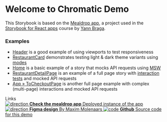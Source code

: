 
<Meta title="Getting Started/Introduction" />

<style>
  {`
  .subheading {
    --mediumdark: '#999999';
    font-weight: 900;
    font-size: 13px;
    color: #999;
    letter-spacing: 6px;
    line-height: 24px;
    text-transform: uppercase;
    margin-bottom: 12px;
    margin-top: 40px;
  }

  .link-list {
    display: grid;
    grid-template-columns: 1fr;
    grid-template-rows: 1fr;
    row-gap: 10px;
  }

  // @media (min-width: 620px) {
  //   .link-list {
  //     row-gap: 20px;
  //     column-gap: 20px;
  //     grid-template-columns: 1fr 1fr;
  //   }
  // }

  // @media all and (-ms-high-contrast:none) {
  // .link-list {
  //     display: -ms-grid;
  //     -ms-grid-columns: 1fr 1fr;
  //     -ms-grid-rows: 1fr 1fr;
  //   }
  // }

  .link-item {
    padding: 20px;
    border: 1px solid #00000010;
    border-radius: 5px;
    transition: background 150ms ease-out, border 150ms ease-out, transform 150ms ease-out;
    color: #333333;
    display: flex;
    align-items: flex-start;
  }

  .link-item--title-only {
    align-items: center;
  }

  .link-item:hover {
    border-color: #1EA7FD50;
    transform: translate3d(0, -3px, 0);
    box-shadow: rgba(0, 0, 0, 0.08) 0 3px 10px 0;
  }

  .link-item:active {
    border-color: #1EA7FD;
    transform: translate3d(0, 0, 0);
  }

  .link-item strong {
    font-weight: 700;
    display: block;
    margin-bottom: 2px;
  }

  .link-item img {
    height: 40px;
    width: 40px;
    margin-right: 15px;
    flex: none;
  }

  .link-item span,
  .link-item p {
    margin: 0;
    font-size: 14px;
    line-height: 20px;
  }

  .link-item span strong:first-of-type {
    font-size: 15px;
    line-height: 20px;
  }

  .tip {
    display: inline-block;
    border-radius: 1em;
    font-size: 11px;
    line-height: 12px;
    font-weight: 700;
    background: #E7FDD8;
    color: #66BF3C;
    padding: 4px 12px;
    margin-right: 10px;
    vertical-align: top;
  }

  .tip-wrapper {
    font-size: 13px;
    line-height: 20px;
    margin-top: 40px;
    margin-bottom: 40px;
  }

  .tip-wrapper code {
    font-size: 12px;
    display: inline-block;
  }


  `}
</style>

# Welcome to Chromatic Demo

This Storybook is based on the [Mealdrop app](https://github.com/yannbf/mealdrop), a project used in the [Storybook for React apps](https://www.newline.co/courses/storybook-for-react-apps) course by [Yann Braga](https://twitter.com/yannbf).

### Examples

- [Header](?path=/story/components-header--default) is a good example of using viewports to test responsiveness
- [RestaurantCard](?path=/story/components-restaurantcard--default) demonstrates testing light & dark theme variants using [modes](https://www.chromatic.com/docs/modes/)
- [Home](?path=/story/userflows-app--home) is a basic example of a story that mocks API requests using [MSW](https://storybook.js.org/docs/writing-stories/mocking-network-requests)
- [RestaurantDetailPage](?path=/story/pages-restaurantdetailpage--with-modal-open) is an example of a full page story with [interaction tests](https://www.chromatic.com/docs/interactions/) and mocked API requests
- [App » ToCheckoutPage](?path=/story/userflows-app--to-checkout-page) is another full page example with complex (multi-page) interactions and mocked API requests

<div className="subheading">Links</div>
<div className="link-list">
  <a className="link-item" href="https://mealdrop.vercel.app/" target="_blank">
    <img src={MealdropLogo} alt="direction" />
    <span>
      <strong>Check the mealdrop app</strong>
      Deployed instance of the app
    </span>
  </a>
  <a
    className="link-item"
    href="https://www.figma.com/file/3Q1HTCalD0lJnNvcMoEw1x/Mealdrop"
    target="_blank"
  >
    <img src={Figma} alt="direction" />
    <span>
      <strong>Figma design</strong>
      By Maxim Molenaars
    </span>
  </a>
  <a className="link-item link-item--title-only" href="https://github.com/chromaui-demo/mealdrop-demo" target="_blank">
    <img src={Github} alt="code" />
    <span>
      <strong>Github</strong>
      Source code for this demo
    </span>
  </a>
</div>
